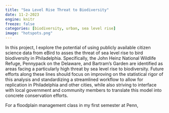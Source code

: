 ```yaml
---
title: "Sea Level Rise Threat to Biodiversity"
date: 11-2-2023 
engine: knitr
freeze: false
categories: [biodiversity, urban, sea level rise]
image: "hotspots.png"
---
```


In this project, I explore the potential of using publicly available citizen science data from eBird to asses the threat of sea level rise to bird biodiversity in Philadelphia. Specifically, the John Heinz National Wildlife Refuge, Pennypack on the Delaware, and Bartram’s Garden are identified as areas facing a particularly high threat by sea level rise to biodiversity. Future efforts along these lines should focus on improving on the statistical rigor of this analysis and standardizing a streamlined workflow to allow for replication in Philadelphia and other cities, while also striving to interface with local government and community members to translate this model into concrete conservation efforts.


For a floodplain management class in my first semester at Penn, 